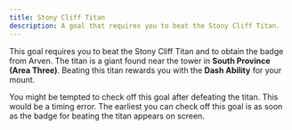 ```yaml
---
title: Stony Cliff Titan
description: A goal that requires you to beat the Stony Cliff Titan.
---
```



This goal requires you to beat the Stony Cliff Titan and to obtain the badge from Arven.
The titan is a giant <Pokemon name="Klawf" /> found near the tower in **South Province (Area Three)**.
Beating this titan rewards you with the **Dash Ability** for your mount.

<Aside type="caution">
  You might be tempted to check off this goal after defeating the titan. This
  would be a timing error. The earliest you can check off this goal is as soon
  as the badge for beating the titan appears on screen.
</Aside>
